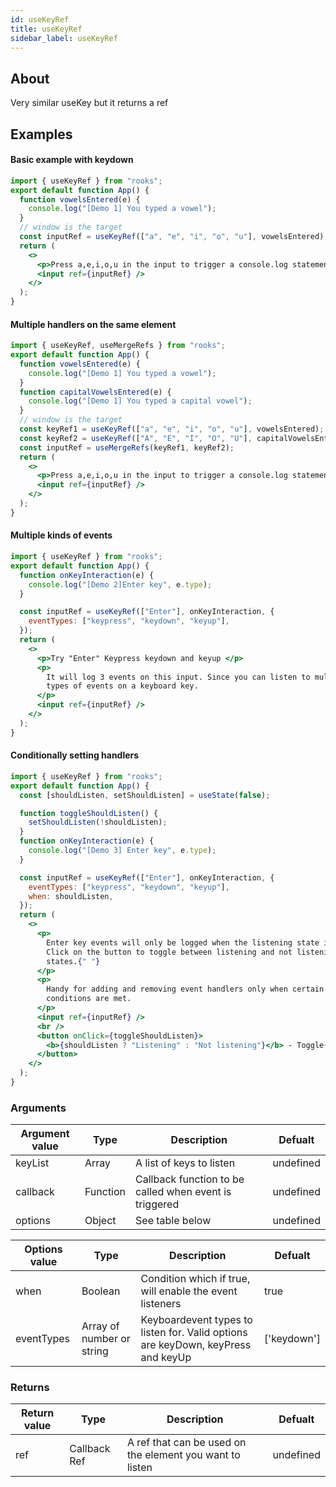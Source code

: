 ```yaml
---
id: useKeyRef
title: useKeyRef
sidebar_label: useKeyRef
---
```


## About

Very similar useKey but it returns a ref

[//]: # "Main"

## Examples

#### Basic example with keydown

```jsx
import { useKeyRef } from "rooks";
export default function App() {
  function vowelsEntered(e) {
    console.log("[Demo 1] You typed a vowel");
  }
  // window is the target
  const inputRef = useKeyRef(["a", "e", "i", "o", "u"], vowelsEntered);
  return (
    <>
      <p>Press a,e,i,o,u in the input to trigger a console.log statement</p>
      <input ref={inputRef} />
    </>
  );
}
```

#### Multiple handlers on the same element

```jsx
import { useKeyRef, useMergeRefs } from "rooks";
export default function App() {
  function vowelsEntered(e) {
    console.log("[Demo 1] You typed a vowel");
  }
  function capitalVowelsEntered(e) {
    console.log("[Demo 1] You typed a capital vowel");
  }
  // window is the target
  const keyRef1 = useKeyRef(["a", "e", "i", "o", "u"], vowelsEntered);
  const keyRef2 = useKeyRef(["A", "E", "I", "O", "U"], capitalVowelsEntered);
  const inputRef = useMergeRefs(keyRef1, keyRef2);
  return (
    <>
      <p>Press a,e,i,o,u in the input to trigger a console.log statement</p>
      <input ref={inputRef} />
    </>
  );
}
```

#### Multiple kinds of events

```jsx
import { useKeyRef } from "rooks";
export default function App() {
  function onKeyInteraction(e) {
    console.log("[Demo 2]Enter key", e.type);
  }

  const inputRef = useKeyRef(["Enter"], onKeyInteraction, {
    eventTypes: ["keypress", "keydown", "keyup"],
  });
  return (
    <>
      <p>Try "Enter" Keypress keydown and keyup </p>
      <p>
        It will log 3 events on this input. Since you can listen to multiple
        types of events on a keyboard key.
      </p>
      <input ref={inputRef} />
    </>
  );
}
```

#### Conditionally setting handlers

```jsx
import { useKeyRef } from "rooks";
export default function App() {
  const [shouldListen, setShouldListen] = useState(false);

  function toggleShouldListen() {
    setShouldListen(!shouldListen);
  }
  function onKeyInteraction(e) {
    console.log("[Demo 3] Enter key", e.type);
  }

  const inputRef = useKeyRef(["Enter"], onKeyInteraction, {
    eventTypes: ["keypress", "keydown", "keyup"],
    when: shouldListen,
  });
  return (
    <>
      <p>
        Enter key events will only be logged when the listening state is true.
        Click on the button to toggle between listening and not listening
        states.{" "}
      </p>
      <p>
        Handy for adding and removing event handlers only when certain
        conditions are met.
      </p>
      <input ref={inputRef} />
      <br />
      <button onClick={toggleShouldListen}>
        <b>{shouldListen ? "Listening" : "Not listening"}</b> - Toggle{" "}
      </button>
    </>
  );
}
```

### Arguments

| Argument value | Type     | Description                                            | Defualt   |
| -------------- | -------- | ------------------------------------------------------ | --------- |
| keyList        | Array    | A list of keys to listen                               | undefined |
| callback       | Function | Callback function to be called when event is triggered | undefined |
| options        | Object   | See table below                                        | undefined |

| Options value | Type                      | Description                                                                      | Defualt     |
| ------------- | ------------------------- | -------------------------------------------------------------------------------- | ----------- |
| when          | Boolean                   | Condition which if true, will enable the event listeners                         | true        |
| eventTypes    | Array of number or string | Keyboardevent types to listen for. Valid options are keyDown, keyPress and keyUp | ['keydown'] |

### Returns

| Return value | Type         | Description                                              | Defualt   |
| ------------ | ------------ | -------------------------------------------------------- | --------- |
| ref          | Callback Ref | A ref that can be used on the element you want to listen | undefined |
